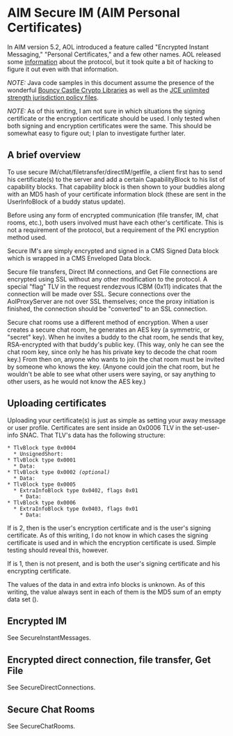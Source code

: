= AIM Secure IM (AIM Personal Certificates) =

In AIM version 5.2, AOL introduced a feature called "Encrypted Instant Messaging," "Personal Certificates," and a few other names. AOL released some [http://enterprise.netscape.com/products/aim/personalcerts/ information] about the protocol, but it took quite a bit of hacking to figure it out even with that information.

''NOTE:'' Java code samples in this document assume the presence of the wonderful [http://www.bouncycastle.org Bouncy Castle Crypto Libraries] as well as the [http://java.sun.com/products/jce/index-14.html#UnlimitedDownload JCE unlimited strength jurisdiction policy files].

''NOTE:'' As of this writing, I am not sure in which situations the signing certificate or the encryption certificate should be used. I only tested when both signing and encryption certificates were the same. This should be somewhat easy to figure out; I plan to investigate further later.

== A brief overview ==

To use secure IM/chat/filetransfer/directIM/getfile, a client first has to send his certificate(s) to the server and add a certain CapabilityBlock to his list of capability blocks. That capability block is then shown to your buddies along with an MD5 hash of your certificate information block (these are sent in the UserInfoBlock of a buddy status update).

Before using any form of encrypted communication (file transfer, IM, chat rooms, etc.), both users involved must have each other's certificate. This is not a requirement of the protocol, but a requirement of the PKI encryption method used.

Secure IM's are simply encrypted and signed in a CMS Signed Data block which is wrapped in a CMS Enveloped Data block.

Secure file transfers, Direct IM connections, and Get File connections are encrypted using SSL without any other modification to the protocol. A special "flag" TLV in the request rendezvous ICBM (0x11) indicates that the connection will be made over SSL. Secure connections over the AolProxyServer are not over SSL themselves; once the proxy initiation is finished, the connection should be "converted" to an SSL connection.

Secure chat rooms use a different method of encryption. When a user creates a secure chat room, he generates an AES key (a symmetric, or "secret" key). When he invites a buddy to the chat room, he sends that key, RSA-encrypted with that buddy's public key. (This way, only he can see the chat room key, since only he has his private key to decode the chat room key.) From then on, anyone who wants to join the chat room must be invited by someone who knows the key. (Anyone could join the chat room, but he wouldn't be able to see what other users were saying, or say anything to other users, as he would not know the AES key.)

== Uploading certificates ==

Uploading your certificate(s) is just as simple as setting your away message or user profile. Certificates are sent inside an 0x0006 TLV in the set-user-info SNAC. That TLV's data has the following structure:

 * TlvBlock type 0x0004
   * UnsignedShort: {{{numcerts}}}
 * TlvBlock type 0x0001
   * Data: {{{certA}}}
 * TlvBlock type 0x0002 ''(optional)''
   * Data: {{{certB}}}
 * TlvBlock type 0x0005
   * ExtraInfoBlock type 0x0402, flags 0x01
     * Data: {{{hashA}}}
 * TlvBlock type 0x0006
   * ExtraInfoBlock type 0x0403, flags 0x01
     * Data: {{{hashB}}}

If {{{numcerts}}} is 2, then {{{certA}}} is the user's encryption certificate and {{{certB}}} is the user's signing certificate. As of this writing, I do not know in which cases the signing certificate is used and in which the encryption certificate is used. Simple testing should reveal this, however.

If {{{numcerts}}} is 1, then {{{certB}}} is not present, and {{{certA}}} is both the user's signing certificate and his encrypting certificate.

The values of the data in {{{hashA}}} and {{{hashB}}} extra info blocks is unknown. As of this writing, the value always sent in each of them is the MD5 sum of an empty data set ({{{d41d8cd98f00b204e9800998ecf8427e}}}). 

== Encrypted IM ==

See SecureInstantMessages.

== Encrypted direct connection, file transfer, Get File ==

See SecureDirectConnections.

== Secure Chat Rooms ==

See SecureChatRooms.
